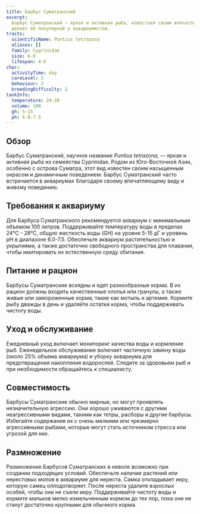 ```yaml
---
title: Барбус Суматранский
excerpt:
  Барбус Суматранский — яркая и активная рыба, известная своим впечатляющим внешним видом и энергичным поведением, что
  делает её популярной у аквариумистов.
traits:
  scientificName: Puntius tetrazona
  aliases: []
  family: Cyprinidae
  size: 6-8
  lifespan: 4-6
char:
  activityTime: day
  careLevel: 3
  behaviour: 2
  breedingDifficulty: 2
tankInfo:
  temperature: 24-28
  volume: 100
  gh: 5-15
  ph: 6.0-7.5
---
```


## Обзор

Барбус Суматранский, научное название _Puntius tetrazona_, — яркая и активная рыба из семейства Cyprinidae. Родом из
Юго-Восточной Азии, особенно с острова Суматра, этот вид известен своим насыщенным окрасом и динамичным поведением.
Барбус Суматранский часто встречается в аквариумах благодаря своему впечатляющему виду и живому поведению.

## Требования к аквариуму

Для Барбуса Суматранского рекомендуется аквариум с минимальным объемом 100 литров. Поддерживайте температуру воды в
пределах 24°C - 28°C, общую жесткость воды (GH) на уровне 5-15 дГ и уровень pH в диапазоне 6.0-7.5. Обеспечьте аквариум
растительностью и укрытиями, а также достаточно свободного пространства для плавания, чтобы имитировать их естественную
среду обитания.

## Питание и рацион

Барбусы Суматранские всеядны и едят разнообразные корма. В их рацион должны входить качественные хлопья или гранулы, а
также живые или замороженные корма, такие как мотыль и артемия. Кормите рыбу дважды в день и удаляйте остатки корма,
чтобы поддерживать чистоту воды.

## Уход и обслуживание

Ежедневный уход включает мониторинг качества воды и кормление рыб. Еженедельное обслуживание включает частичную замену
воды (около 25% объема аквариума) и уборку аквариума для предотвращения накопления водорослей. Следите за здоровьем рыб
и при необходимости обращайтесь к специалисту.

## Совместимость

Барбусы Суматранские обычно мирные, но могут проявлять незначительную агрессию. Они хорошо уживаются с другими
неагрессивными видами, такими как тетры, расборы и другие барбусы. Избегайте содержания их с очень мелкими или чрезмерно
агрессивными рыбами, которые могут стать источником стресса или угрозой для них.

## Размножение

Размножение Барбусов Суматранских в неволе возможно при создании подходящих условий. Обеспечьте наличие растений или
нерестовых мопов в аквариуме для нереста. Самка откладывает икру, которую самец оплодотворяет. После нереста удалите
взрослых особей, чтобы они не съели икру. Поддерживайте чистоту воды и кормите мальков мелко измельченным кормом до тех
пор, пока они не станут достаточно крупными для обычного корма.
